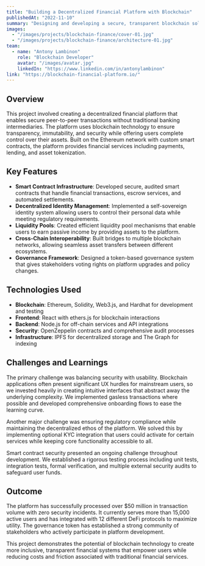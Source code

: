 ---
title: "Building a Decentralized Financial Platform with Blockchain"
publishedAt: "2022-11-10"
summary: "Designing and developing a secure, transparent blockchain solution for peer-to-peer financial transactions."
images:
  - "/images/projects/blockchain-finance/cover-01.jpg"
  - "/images/projects/blockchain-finance/architecture-01.jpg"
team:
  - name: "Antony Lambinon"
    role: "Blockchain Developer"
    avatar: "/images/avatar.jpg"
    linkedIn: "https://www.linkedin.com/in/antonylambinon"
link: "https://blockchain-financial-platform.io/"
---

## Overview

This project involved creating a decentralized financial platform that enables secure peer-to-peer transactions without traditional banking intermediaries. The platform uses blockchain technology to ensure transparency, immutability, and security while offering users complete control over their assets. Built on the Ethereum network with custom smart contracts, the platform provides financial services including payments, lending, and asset tokenization.

## Key Features

- **Smart Contract Infrastructure**: Developed secure, audited smart contracts that handle financial transactions, escrow services, and automated settlements.
- **Decentralized Identity Management**: Implemented a self-sovereign identity system allowing users to control their personal data while meeting regulatory requirements.
- **Liquidity Pools**: Created efficient liquidity pool mechanisms that enable users to earn passive income by providing assets to the platform.
- **Cross-Chain Interoperability**: Built bridges to multiple blockchain networks, allowing seamless asset transfers between different ecosystems.
- **Governance Framework**: Designed a token-based governance system that gives stakeholders voting rights on platform upgrades and policy changes.

## Technologies Used

- **Blockchain**: Ethereum, Solidity, Web3.js, and Hardhat for development and testing
- **Frontend**: React with ethers.js for blockchain interactions
- **Backend**: Node.js for off-chain services and API integrations
- **Security**: OpenZeppelin contracts and comprehensive audit processes
- **Infrastructure**: IPFS for decentralized storage and The Graph for indexing

## Challenges and Learnings

The primary challenge was balancing security with usability. Blockchain applications often present significant UX hurdles for mainstream users, so we invested heavily in creating intuitive interfaces that abstract away the underlying complexity. We implemented gasless transactions where possible and developed comprehensive onboarding flows to ease the learning curve.

Another major challenge was ensuring regulatory compliance while maintaining the decentralized ethos of the platform. We solved this by implementing optional KYC integration that users could activate for certain services while keeping core functionality accessible to all.

Smart contract security presented an ongoing challenge throughout development. We established a rigorous testing process including unit tests, integration tests, formal verification, and multiple external security audits to safeguard user funds.

## Outcome

The platform has successfully processed over $50 million in transaction volume with zero security incidents. It currently serves more than 15,000 active users and has integrated with 12 different DeFi protocols to maximize utility. The governance token has established a strong community of stakeholders who actively participate in platform development.

This project demonstrates the potential of blockchain technology to create more inclusive, transparent financial systems that empower users while reducing costs and friction associated with traditional financial services.

